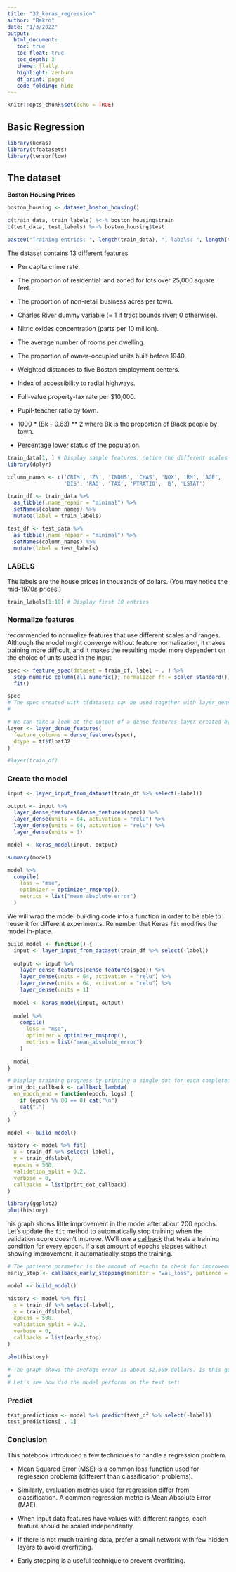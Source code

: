 ---
title: "32_keras_regression"
author: "Bakro"
date: "1/3/2022"
output: 
  html_document:
   toc: true
   toc_float: true
   toc_depth: 3
   theme: flatly
   highlight: zenburn
   df_print: paged
   code_folding: hide 
---

```{r setup, include=FALSE}
knitr::opts_chunk$set(echo = TRUE)
```

## Basic Regression

```{r}
library(keras)
library(tfdatasets)
library(tensorflow)
```

## The dataset
 **Boston Housing Prices**
```{r}
boston_housing <- dataset_boston_housing()

c(train_data, train_labels) %<-% boston_housing$train
c(test_data, test_labels) %<-% boston_housing$test
```

```{r}
paste0("Training entries: ", length(train_data), ", labels: ", length(train_labels))
```

The dataset contains 13 different features:

-   Per capita crime rate.

-   The proportion of residential land zoned for lots over 25,000 square feet.

-   The proportion of non-retail business acres per town.

-   Charles River dummy variable (= 1 if tract bounds river; 0 otherwise).

-   Nitric oxides concentration (parts per 10 million).

-   The average number of rooms per dwelling.

-   The proportion of owner-occupied units built before 1940.

-   Weighted distances to five Boston employment centers.

-   Index of accessibility to radial highways.

-   Full-value property-tax rate per \$10,000.

-   Pupil-teacher ratio by town.

-   1000 \* (Bk - 0.63) \*\* 2 where Bk is the proportion of Black people by town.

-   Percentage lower status of the population.

```{r message=FALSE}
train_data[1, ] # Display sample features, notice the different scales
library(dplyr)

column_names <- c('CRIM', 'ZN', 'INDUS', 'CHAS', 'NOX', 'RM', 'AGE', 
                  'DIS', 'RAD', 'TAX', 'PTRATIO', 'B', 'LSTAT')

train_df <- train_data %>% 
  as_tibble(.name_repair = "minimal") %>% 
  setNames(column_names) %>% 
  mutate(label = train_labels)

test_df <- test_data %>% 
  as_tibble(.name_repair = "minimal") %>% 
  setNames(column_names) %>% 
  mutate(label = test_labels)
```

### LABELS

The labels are the house prices in thousands of dollars.
(You may notice the mid-1970s prices.)

```{r}
train_labels[1:10] # Display first 10 entries
```

### Normalize features
 recommended to normalize features that use different scales and ranges. Although the model might converge without feature normalization, it makes training more difficult, and it makes the resulting model more dependent on the choice of units used in the input.

```{r warning=FALSE}
spec <- feature_spec(dataset = train_df, label ~ . ) %>% 
  step_numeric_column(all_numeric(), normalizer_fn = scaler_standard()) %>% 
  fit()

spec
# The spec created with tfdatasets can be used together with layer_dense_features to perform pre-processing directly in the TensorFlow graph.
# 

```
```{r}
# We can take a look at the output of a dense-features layer created by this spec
layer <- layer_dense_features(
  feature_columns = dense_features(spec), 
  dtype = tf$float32
)

#layer(train_df)
```

### Create the model

```{r}
input <- layer_input_from_dataset(train_df %>% select(-label))

output <- input %>% 
  layer_dense_features(dense_features(spec)) %>% 
  layer_dense(units = 64, activation = "relu") %>%
  layer_dense(units = 64, activation = "relu") %>%
  layer_dense(units = 1) 

model <- keras_model(input, output)

summary(model)
```


```{r}
model %>% 
  compile(
    loss = "mse",
    optimizer = optimizer_rmsprop(),
    metrics = list("mean_absolute_error")
  )
```

We will wrap the model building code into a function in order to be able to reuse it for different experiments.
Remember that Keras `fit` modifies the model in-place.

```{r}
build_model <- function() {
  input <- layer_input_from_dataset(train_df %>% select(-label))
  
  output <- input %>% 
    layer_dense_features(dense_features(spec)) %>% 
    layer_dense(units = 64, activation = "relu") %>%
    layer_dense(units = 64, activation = "relu") %>%
    layer_dense(units = 1) 
  
  model <- keras_model(input, output)
  
  model %>% 
    compile(
      loss = "mse",
      optimizer = optimizer_rmsprop(),
      metrics = list("mean_absolute_error")
    )
  
  model
}
```

```{r}
# Display training progress by printing a single dot for each completed epoch.
print_dot_callback <- callback_lambda(
  on_epoch_end = function(epoch, logs) {
    if (epoch %% 80 == 0) cat("\n")
    cat(".")
  }
)    

model <- build_model()

history <- model %>% fit(
  x = train_df %>% select(-label),
  y = train_df$label,
  epochs = 500,
  validation_split = 0.2,
  verbose = 0,
  callbacks = list(print_dot_callback)
)
```

```{r}
library(ggplot2)
plot(history)

```


his graph shows little improvement in the model after about 200 epochs.
Let's update the `fit` method to automatically stop training when the validation score doesn't improve.
We'll use a [callback](https://keras.rstudio.com/reference/callback_early_stopping.html) that tests a training condition for every epoch.
If a set amount of epochs elapses without showing improvement, it automatically stops the training.

```{r}
# The patience parameter is the amount of epochs to check for improvement.
early_stop <- callback_early_stopping(monitor = "val_loss", patience = 20)

model <- build_model()

history <- model %>% fit(
  x = train_df %>% select(-label),
  y = train_df$label,
  epochs = 500,
  validation_split = 0.2,
  verbose = 0,
  callbacks = list(early_stop)
)

plot(history)

```

```{r}
# The graph shows the average error is about $2,500 dollars. Is this good? Well, $2,500 is not an insignificant amount when some of the labels are only $15,000.
# 
# Let’s see how did the model performs on the test set:
```

### Predict

```{r}
test_predictions <- model %>% predict(test_df %>% select(-label))
test_predictions[ , 1]
```

### Conclusion

This notebook introduced a few techniques to handle a regression problem.

-   Mean Squared Error (MSE) is a common loss function used for regression problems (different than classification problems).

-   Similarly, evaluation metrics used for regression differ from classification.
    A common regression metric is Mean Absolute Error (MAE).

-   When input data features have values with different ranges, each feature should be scaled independently.

-   If there is not much training data, prefer a small network with few hidden layers to avoid overfitting.

-   Early stopping is a useful technique to prevent overfitting.
